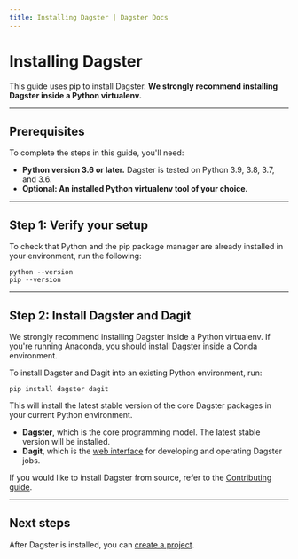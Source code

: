 ```yaml
---
title: Installing Dagster | Dagster Docs
---
```


# Installing Dagster

This guide uses pip to install Dagster. **We strongly recommend installing Dagster inside a Python virtualenv.**

---

## Prerequisites

To complete the steps in this guide, you'll need:

- **Python version 3.6 or later.** Dagster is tested on Python 3.9, 3.8, 3.7, and 3.6.
- **Optional: An installed Python virtualenv tool of your choice.**

---

## Step 1: Verify your setup

To check that Python and the pip package manager are already installed in your environment, run the following:

```shell
python --version
pip --version
```

---

## Step 2: Install Dagster and Dagit

We strongly recommend installing Dagster inside a Python virtualenv. If you're running Anaconda, you should install Dagster inside a Conda environment.

To install Dagster and Dagit into an existing Python environment, run:

```shell
pip install dagster dagit
```

This will install the latest stable version of the core Dagster packages in your current Python environment.

- **Dagster**, which is the core programming model. The latest stable version will be installed.
- **Dagit**, which is the [web interface](/building/using-dagit) for developing and operating Dagster jobs. 

If you would like to install Dagster from source, refer to the [Contributing guide](/community/contributing).

---

## Next steps

After Dagster is installed, you can [create a project](/getting-started/create-new-project).